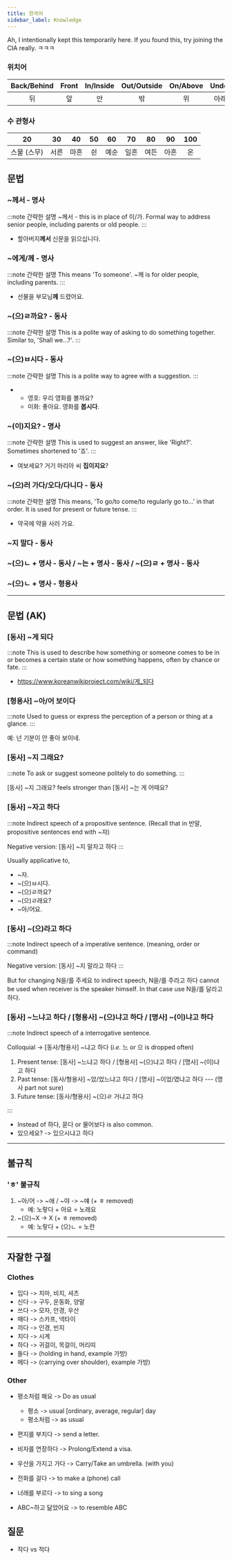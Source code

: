 ```yaml
---
title: 한국어
sidebar_label: Knowledge
---
```


Ah, I intentionally kept this temporarily here. If you found this, try joining the CIA really. ㅋㅋㅋ

### 위치어

| Back/Behind | Front | In/Inside | Out/Outside | On/Above | Under | Middle | Between/Among |
|:---:|:---:|:---:|:---:|:---:|:---:|:---:|:---:|
| 뒤 | 앞 | 안 | 밖 | 위 | 아래 | 가운데 | 사이 |

### 수 관형사

| 20 | 30 | 40 | 50 | 60 | 70 | 80 | 90 | 100 |
|:---:|:---:|:---:|:---:|:---:|:---:|:---:|:---:|:---:|
| 스물 (스무) | 서른 | 마흔 | 쉰 | 예순 | 일흔 | 여든 | 아흔 | 온 |

## 문법

### ~께서 - 명사
:::note 간략한 설명
~께서 - this is in place of 이/가. Formal way to address senior people, including parents or old people.
:::

 - 할아버지**께서** 신문을 읽으십니다.

### ~에게/께 - 명사
:::note 간략한 설명
This means 'To someone'. ~께 is for older people, including parents.
:::

 - 선물을 부모님**께** 드렸어요.

### ~(으)ㄹ까요? - 동사
:::note 간략한 설명
This is a polite way of asking to do something together. Similar to, 'Shall we...?'.
:::

### ~(으)ㅂ시다 - 동사
:::note 간략한 설명
This is a polite way to agree with a suggestion.
:::

-   - 영호: 우리 영화를 볼까요?
    - 미화: 좋아요. 영화를 **봅시다**.

### ~(이)지요? - 명사
:::note 간략한 설명
This is used to suggest an answer, like 'Right?'. Sometimes shortened to '죠'.
:::

- 여보세요? 거기 마리아 씨 **집이지요**?

### ~(으)러 가다/오다/다니다 - 동사
:::note 간략한 설명
This means, 'To go/to come/to regularly go to...' in that order. It is used for present or future tense.
:::

- 약국에 약을 사러 가요.


### ~지 말다 - 동사

### ~(으)ㄴ + 명사 - 동사 / ~는 + 명사 - 동사 / ~(으)ㄹ + 명사 - 동사

### ~(으)ㄴ + 명사 - 형용사




---
## 문법 (AK)

### [동사] ~게 되다
:::note
This is used to describe how something or someone comes to be in or becomes a certain state or how something happens, often by chance or fate.
:::

- https://www.koreanwikiproject.com/wiki/게_되다


### [형용사] ~아/어 보이다
:::note
Used to guess or express the perception of a person or thing at a glance.
:::

예: 넌 기분이 안 좋아 보이네.


### [동사] ~지 그래요?
:::note
To ask or suggest someone politely to do something.
:::

[동사] ~지 그래요? feels stronger than [동사] ~는 게 어때요?

### [동사] ~자고 하다
:::note
Indirect speech of a propositive sentence. (Recall that in 반말, propositive sentences end with ~자)

Negative version: [동사] ~지 말자고 하다
:::

Usually applicative to,

- ~자.
- ~(으)ㅂ시다.
- ~(으)ㄹ까요?
- ~(으)ㄹ래요?
- ~아/어요.

### [동사] ~(으)라고 하다
:::note
Indirect speech of a imperative sentence. (meaning, order or command)

Negative version: [동사] ~지 말라고 하다
:::

But for changing N을/를 주세요 to indirect speech, N을/를 주라고 하다 cannot be used when receiver is the speaker himself. In that case use N을/를 달라고 하다.

### [동사] ~느냐고 하다 / [형용사] ~(으)냐고 하다 / [명사] ~(이)냐고 하다
:::note
Indirect speech of a interrogative sentence.

Colloquial -> [동사/형용사] ~냐고 하다 (_i.e._ 느 or 으 is dropped often)

1. Present tense: [동사] ~느냐고 하다 / [형용사] ~(으)냐고 하다 / [명사] ~(이)냐고 하다
2. Past tense: [동사/형용사] ~았/었느냐고 하다 / [명사] ~이었/였냐고 하다 --- (명사 part not sure)
3. Future tense: [동사/형용사] ~(으)ㄹ 거냐고 하다

:::

- Instead of 하다, 묻다 or 물어보다 is also common.
- 있으세요? -> 있으시냐고 하다

---
## 불규칙

### 'ㅎ' 불규칙

1. ~아/어 -> ~애 / ~야 -> ~얘 (+ ㅎ removed)
    - 예: 노랗다 + 아요 = 노래요
2. ~(으)~X -> X (+ ㅎ removed)
    - 예: 노랗다 + (으)ㄴ = 노란

---
## 자잘한 구절

### Clothes

- 입다 -> 치마, 비지, 셔츠
- 신다 -> 구두, 운동화, 양말
- 쓰다 -> 모자, 안경, 우산
- 매다 -> 스카프, 넥타이
- 끼다 -> 인경, 빈지
- 치다 -> 시계
- 하다 -> 귀걸이, 목걸이, 머리띠
- 들다 -> (holding in hand, example 가방)
- 메다 -> (carrying over shoulder), example 가방)

### Other

- 평소처럼 해요 -> Do as usual
    - 평소 -> usual [ordinary, average, regular] day
    - 평소처럼 -> as usual

- 편지를 부치다 -> send a letter.
- 비자를 연장하다 -> Prolong/Extend a visa.
- 우산을 가지고 가다 -> Carry/Take an umbrella. (with you)
- 전화를 걸다 -> to make a (phone) call
- 너래를 부르다 -> to sing a song
- ABC~하고 닮았어요 -> to resemble ABC

## 질문

 - 작다 vs 적다
